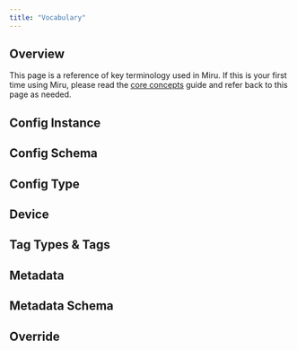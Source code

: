 ```yaml
---
title: "Vocabulary"
---
```



## Overview

This page is a reference of key terminology used in Miru. If this is your first time using Miru, please read the [core concepts](/docs/basics/core-concepts) guide and refer back to this page as needed.

## Config Instance

<ConfigInstanceDefinition />

## Config Schema

<ConfigSchemaDefinition />

<SchemaLanguages />

## Config Type

<ConfigTypeDefinition />

## Device

<DeviceDefinition />

## Tag Types & Tags

<TagAndTagTypeDefinition />

## Metadata

<MetadataDefinition />

## Metadata Schema

<MetadataSchemaDefinition />

## Override

<OverrideDefinition />